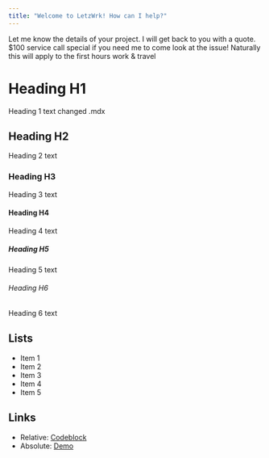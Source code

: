 ---
title: "Welcome to LetzWrk! How can I help?"
---

Let me know the details of your project. I will get back to you with a quote. $100 service call special if you need me to come look at the issue! Naturally this will apply to the first hours work & travel

# Heading H1

Heading 1 text changed .mdx

## Heading H2
Heading 2 text

### Heading H3
Heading 3 text

#### Heading H4
Heading 4 text

##### Heading H5
Heading 5 text

###### Heading H6
Heading 6 text

## Lists
- Item 1
- Item 2
- Item 3
- Item 4
- Item 5

## Links

* Relative: [Codeblock](/codeblock)
* Absolute: [Demo](https://learn.hasura.io/graphql/react)

